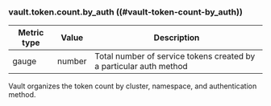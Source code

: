 ### vault.token.count.by_auth ((#vault-token-count-by_auth))

Metric type | Value   | Description
----------- | ------- | -----------
gauge       | number  | Total number of service tokens created by a particular auth method

Vault organizes the token count by cluster, namespace, and authentication
method.